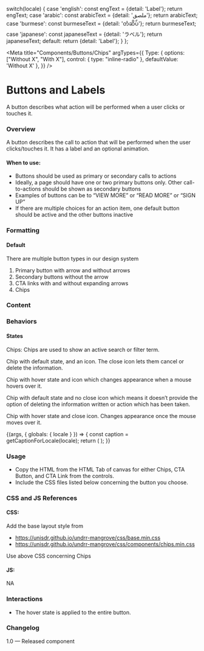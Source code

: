 

  switch(locale) {
    case 'english': const engText = {detail: 'Label'}; return engText;
    case 'arabic': const arabicText = {detail: 'ملصق'}; return arabicText;
    case 'burmese': const burmeseText = {detail: 'တံဆိပ်'}; return burmeseText;
    case 'japanese': const japaneseText = {detail: 'ラベル'}; return japaneseText;
    default:
      return {detail: 'Label'};
  }
};

<Meta
  title="Components/Buttons/Chips"
  argTypes={{
    Type: {
      options: ["Without X", "With X"],
      control: { type: "inline-radio" },
      defaultValue: 'Without X'
    },
  }}
/>

# Buttons and Labels

A button describes what action will be performed when a user clicks or touches it.

### Overview
A button describes the call to action that will be performed when the user clicks/touches it. It has a label and an optional animation.

#### When to use:

- Buttons should be used as primary or secondary calls to actions
- Ideally, a page should have one or two primary buttons only. Other call-to-actions should be shown as secondary buttons
- Examples of buttons can be to “VIEW MORE” or “READ MORE” or “SIGN UP”
- If there are multiple choices for an action item, one default button should be active and the other buttons inactive

### Formatting

#### Default
There are multiple button types in our design system
1. Primary button with arrow and without arrows
2. Secondary buttons without the arrow
3. CTA links with and without expanding arrows
4. Chips

### Content

### Behaviors

#### States

Chips: Chips are used to show an active search or filter term.

Chip with default state, and an icon. The close icon lets them cancel or delete the information.

Chip with hover state and icon which changes appearance when a mouse hovers over it.

Chip with default state and no close icon which means it doesn’t provide the option of deleting the information written or action which has been taken.

Chip with hover state and close icon. Changes appearance once the mouse moves over it.

<Canvas>
<Story
  name="Chips"
>
  {(args, { globals: { locale } }) => {
    const caption = getCaptionForLocale(locale);
    return (
      <Chips
        label={caption.detail}
        {...args}
      ></Chips>
    );
  }}
</Story>
</Canvas>

### Usage
- Copy the HTML from the HTML Tab of canvas for either Chips, CTA Button, and CTA Link from the controls.
- Include the CSS files listed below concerning the button you choose.

### CSS and JS References

#### CSS:
Add the base layout style from

- https://unisdr.github.io/undrr-mangrove/css/base.min.css
- https://unisdr.github.io/undrr-mangrove/css/components/chips.min.css

Use above CSS concerning Chips

#### JS:
NA

### Interactions
- The hover state is applied to the entire button.

### Changelog
1.0 — Released component
